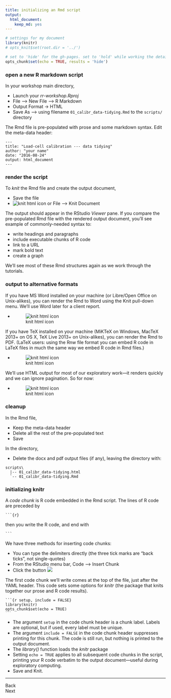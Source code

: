 ```yaml
---
title: initializing an Rmd script
output:
  html_document:
    keep_md: yes
---
```


[//]: create an R Markdown script
[//]: render the pre-populated file
[//]: cleanup the directory 
[//]: add the first code chunk to initialize knitr

```r
# settings for my document
library(knitr)
# opts_knit$set(root.dir = '../')

# set to 'hide' for the gh-pages. set to 'hold' while working the details
opts_chunk$set(echo = TRUE, results = 'hide')
```


### open a new R markdown script 

In your workshop main directory, 

- Launch your *rr-workshop.Rproj* 
- File --> New File --> R Markdown 
- Output Format -> HTML 
- Save As --> using filename `01_calibr_data-tidying.Rmd` to the `scripts/` directory

The Rmd file is pre-populated with prose and some markdown syntax. Edit the meta-data header:

```
---
title: "Load-cell calibration --- data tidying"
author: "your name"
date: "2016-08-24"
output: html_document
---
```



### render the script 

To *knit* the Rmd file and create the output document, 

- Save the file 
- ![knit html icon](../resources/images/knit-html-icon.png)  or File --> Knit Document

The output should appear in the RStudio *Viewer* pane. If you compare the pre-populated Rmd file with the rendered output document, you'll see example of commonly-needed syntax to:  

- write headings and paragraphs 
- include executable chunks of R code 
- link to a URL 
- mark bold text  
- create a graph 

We'll see most of these Rmd structures again as we work through the tutorials. 


### output to alternative formats 

If you have MS Word installed on your machine (or Libre/Open Office on Unix-alikes), you can render the Rmd to Word using the Knit pull-down menu. We'll use Word later for a client report. 

- ![knit html icon](../resources/images/knit-word-icon.png) 

If you have TeX installed on your machine (MiKTeX on Windows, MacTeX 2013+ on OS X, TeX Live 2013+ on Unix-alikes), you can render the Rmd to PDF. (LaTeX users: using the Rnw file format you can embed R code in LaTeX files in much the same way we embed R code in Rmd files.)

- ![knit html icon](../resources/images/knit-pdf-icon.png) 

We'll use HTML output for most of our exploratory work---it renders quickly and we can ignore pagination. So for now: 

- ![knit html icon](../resources/images/knit-html-icon.png) 


### cleanup  

In the Rmd file, 

- Keep the meta-data header 
- Delete all the rest of the pre-populated text
- Save

In the directory, 

- Delete the docx and pdf output files (if any), leaving the directory with: 

```
scripts\
  |-- 01_calibr_data-tidying.html 
  `-- 01_calibr_data-tidying.Rmd 
```


### initializing knitr

A *code chunk* is R code embedded in the Rmd script. The lines of R code are preceded by

<pre><code>```{r}</code></pre>

then you write the R code, and end with

<pre><code>```</code></pre>

We have three methods for inserting code chunks: 

- You can type the delimiters directly (the three tick marks are "back ticks", not single-quotes)
- From the RStudio menu bar, Code --> Insert Chunk 
- Click the button ![](../resources/images/insert-code-chunk-icon.png)

The first code chunk we'll write comes at the top of the file, just after the YAML header. This code sets some options for *knitr* (the package that knits together our prose and R code results). 

<pre class="r"><code>```{r setup, include = FALSE}
library(knitr)
opts_chunk$set(echo = TRUE)
<code>```</code>
</code></pre>

- The argument `setup` in  the code chunk header is a chunk label. Labels are optional, but if used, every label must be unique.
- The argument `include = FALSE` in the code chunk header suppresses printing for this chunk. The code is still run, but nothing is printed to the output document.
- The *library()* function loads the *knitr* package
- Setting `echo = TRUE` applies to all subsequent code chunks in the script,  printing your R code verbatim to the output document---useful during exploratory computing.
- Save and Knit. 


--- 
Back<br>
Next



